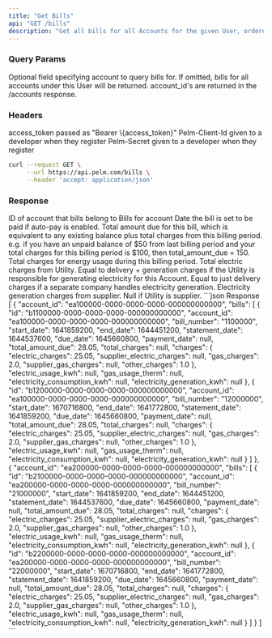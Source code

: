 ```yaml
---
title: "Get Bills"
api: "GET /bills"
description: "Get all bills for all Accounts for the given User, ordered by statement_date desc."
---
```


### Query Params

<ParamField query="account_id" type="string">
  Optional field specifying account to query bills for. If omitted, bills for
  all accounts under this User will be returned. account_id's are returned in
  the /accounts response.
</ParamField>

### Headers

<ParamField header="Authorization" type="string" required>
  access_token passed as "Bearer \{access_token}"
</ParamField>

<ParamField header="Pelm-Client-Id" type="string" required>
  Pelm-Client-Id given to a developer when they register
</ParamField>

<ParamField header="Pelm-Secret" type="string" required>
  Pelm-Secret given to a developer when they register
</ParamField>

<RequestExample>

```bash cURL
curl --request GET \
     --url https://api.pelm.com/bills \
     --header 'accept: application/json'
```

</RequestExample>

### Response

<ResponseField name="account_id" type="string">
  ID of account that bills belong to
</ResponseField>

<ResponseField name="bills" type="array of objects">
  Bills for account
  <Expandable>
    <ResponseField name="id" type="string" />
    <ResponseField name="account_id" type="string" />
    <ResponseField name="start_date" type="string" />
    <ResponseField name="end_date" type="string" />
    <ResponseField name="statement_date" type="string" />
    <ResponseField name="due_date" type="string" />
    <ResponseField name="payment_date" type="string">
      Date the bill is set to be paid if auto-pay is enabled.
    </ResponseField>
    <ResponseField name="total_amount_due" type="number">
      Total amount due for this bill, which is equivalent to any existing
      balance plus total charges from this billing period. e.g. if you have an
      unpaid balance of $50 from last billing period and your total charges for
      this billing period is $100, then total_amount_due = 150.
    </ResponseField>
    <ResponseField name="total_charges" type="number">
      Total charges for energy usage during this billing period.
    </ResponseField>
    <ResponseField name="charges" type="object">
      <Expandable>
        <ResponseField name="electric_charges" type="number">
          Total electric charges from Utility. Equal to delivery + generation
          charges if the Utility is responsible for generating electricity for
          this Account. Equal to just delivery charges if a separate company
          handles electricity generation.
        </ResponseField>
        <ResponseField name="supplier_electric_charges" type="number">
          Electricity generation charges from supplier. Null if Utility is
          supplier.
        </ResponseField>
      </Expandable>
    </ResponseField>
    <ResponseField name="electric_usage_kwh" type="number" />
    <ResponseField name="gas_usage_therm" type="number" />
  </Expandable>
</ResponseField>

<ResponseExample>
```json Response
[
  {
      "account_id": "ea100000-0000-0000-0000-000000000000",
      "bills": [
          {
              "id": "b1100000-0000-0000-0000-000000000000",
              "account_id": "ea100000-0000-0000-0000-000000000000",
              "bill_number": "1100000",
              "start_date": 1641859200,
              "end_date": 1644451200,
              "statement_date": 1644537600,
              "due_date": 1645660800,
              "payment_date": null,
              "total_amount_due": 28.05,
              "total_charges": null,
              "charges": {
                  "electric_charges": 25.05,
                  "supplier_electric_charges": null,
                  "gas_charges": 2.0,
                  "supplier_gas_charges": null,
                  "other_charges": 1.0
              },
              "electric_usage_kwh": null,
              "gas_usage_therm": null,
              "electricity_consumption_kwh": null,
              "electricity_generation_kwh": null
          },
          {
              "id": "b1200000-0000-0000-0000-000000000000",
              "account_id": "ea100000-0000-0000-0000-000000000000",
              "bill_number": "12000000",
              "start_date": 1670716800,
              "end_date": 1641772800,
              "statement_date": 1641859200,
              "due_date": 1645660800,
              "payment_date": null,
              "total_amount_due": 28.05,
              "total_charges": null,
              "charges": {
                  "electric_charges": 25.05,
                  "supplier_electric_charges": null,
                  "gas_charges": 2.0,
                  "supplier_gas_charges": null,
                  "other_charges": 1.0
              },
              "electric_usage_kwh": null,
              "gas_usage_therm": null,
              "electricity_consumption_kwh": null,
              "electricity_generation_kwh": null
          }
      ]
  },
  {
      "account_id": "ea200000-0000-0000-0000-000000000000",
      "bills": [
          {
              "id": "b2100000-0000-0000-0000-000000000000",
              "account_id": "ea200000-0000-0000-0000-000000000000",
              "bill_number": "21000000",
              "start_date": 1641859200,
              "end_date": 1644451200,
              "statement_date": 1644537600,
              "due_date": 1645660800,
              "payment_date": null,
              "total_amount_due": 28.05,
              "total_charges": null,
              "charges": {
                  "electric_charges": 25.05,
                  "supplier_electric_charges": null,
                  "gas_charges": 2.0,
                  "supplier_gas_charges": null,
                  "other_charges": 1.0
              },
              "electric_usage_kwh": null,
              "gas_usage_therm": null,
              "electricity_consumption_kwh": null,
              "electricity_generation_kwh": null
          },
          {
              "id": "b2200000-0000-0000-0000-000000000000",
              "account_id": "ea200000-0000-0000-0000-000000000000",
              "bill_number": "22000000",
              "start_date": 1670716800,
              "end_date": 1641772800,
              "statement_date": 1641859200,
              "due_date": 1645660800,
              "payment_date": null,
              "total_amount_due": 28.05,
              "total_charges": null,
              "charges": {
                  "electric_charges": 25.05,
                  "supplier_electric_charges": null,
                  "gas_charges": 2.0,
                  "supplier_gas_charges": null,
                  "other_charges": 1.0
              },
              "electric_usage_kwh": null,
              "gas_usage_therm": null,
              "electricity_consumption_kwh": null,
              "electricity_generation_kwh": null
          }
      ]
  }
]
```
</ResponseExample>